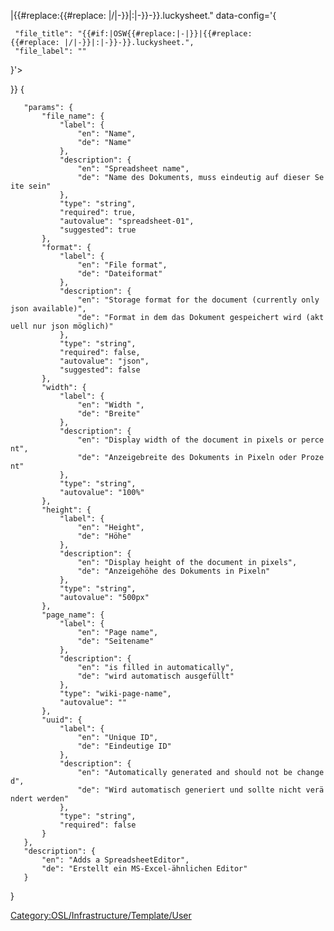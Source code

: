 <includeonly>{{Template:Helper/UI/VE/Visible
|icon=table
|content=Spreadsheet ''{{{file_name}}}''
}}
{{Template:Helper/UI/VE/Hidden 
|content=<div class="SpreadsheetEditor" style="width:{{{width|100%}}};height:{{{height|500px}}}; max-width:100%;" data-filename="{{#if:{{{uuid|}}}|OSW{{#replace:{{{uuid}}}|-|}}|{{#replace:{{#replace: {{{page_name}}}|/|-}}|:|-}}-{{{file_name}}}}}.luckysheet.{{{format|json}}}" data-config='{
  "file_title": "{{#if:{{{uuid|}}}|OSW{{#replace:{{{uuid}}}|-|}}|{{#replace:{{#replace: {{{page_name}}}|/|-}}|:|-}}-{{{file_name}}}}}.luckysheet.{{{format|json}}}",
  "file_label": "{{{file_name}}}"
}'></div>
}}</includeonly>
<noinclude>[[Category:OSL/Infrastructure/Template/User]]
<templatedata>
{
	"params": {
		"file_name": {
			"label": {
				"en": "Name",
				"de": "Name"
			},
			"description": {
				"en": "Spreadsheet name",
				"de": "Name des Dokuments, muss eindeutig auf dieser Seite sein"
			},
			"type": "string",
			"required": true,
			"autovalue": "spreadsheet-01",
			"suggested": true
		},
		"format": {
			"label": {
				"en": "File format",
				"de": "Dateiformat"
			},
			"description": {
				"en": "Storage format for the document (currently only json available)",
				"de": "Format in dem das Dokument gespeichert wird (aktuell nur json möglich)"
			},
			"type": "string",
			"required": false,
			"autovalue": "json",
			"suggested": false
		},
		"width": {
			"label": {
				"en": "Width ",
				"de": "Breite"
			},
			"description": {
				"en": "Display width of the document in pixels or percent",
				"de": "Anzeigebreite des Dokuments in Pixeln oder Prozent"
			},
			"type": "string",
			"autovalue": "100%"
		},
		"height": {
			"label": {
				"en": "Height",
				"de": "Höhe"
			},
			"description": {
				"en": "Display height of the document in pixels",
				"de": "Anzeigehöhe des Dokuments in Pixeln"
			},
			"type": "string",
			"autovalue": "500px"
		},
		"page_name": {
			"label": {
				"en": "Page name",
				"de": "Seitename"
			},
			"description": {
				"en": "is filled in automatically",
				"de": "wird automatisch ausgefüllt"
			},
			"type": "wiki-page-name",
			"autovalue": "{{subst:FULLPAGENAME}}"
		},
		"uuid": {
			"label": {
				"en": "Unique ID",
				"de": "Eindeutige ID"
			},
			"description": {
				"en": "Automatically generated and should not be changed",
				"de": "Wird automatisch generiert und sollte nicht verändert werden"
			},
			"type": "string",
			"required": false
		}
	},
	"description": {
		"en": "Adds a SpreadsheetEditor",
		"de": "Erstellt ein MS-Excel-ähnlichen Editor"
	}
}
</templatedata>
</noinclude>